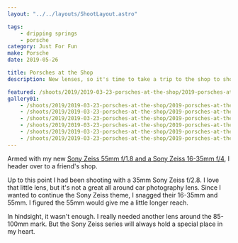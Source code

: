 ```yaml
---
layout: "../../layouts/ShootLayout.astro"

tags:
    - dripping springs
    - porsche
category: Just For Fun
make: Porsche
date: 2019-05-26

title: Porsches at the Shop
description: New lenses, so it's time to take a trip to the shop to shoot some cars.

featured: /shoots/2019/2019-03-23-porsches-at-the-shop/2019-porsches-at-the-shop_004.jpg
gallery01:
    - /shoots/2019/2019-03-23-porsches-at-the-shop/2019-porsches-at-the-shop_001.jpg
    - /shoots/2019/2019-03-23-porsches-at-the-shop/2019-porsches-at-the-shop_002.jpg
    - /shoots/2019/2019-03-23-porsches-at-the-shop/2019-porsches-at-the-shop_003.jpg
    - /shoots/2019/2019-03-23-porsches-at-the-shop/2019-porsches-at-the-shop_004.jpg
    - /shoots/2019/2019-03-23-porsches-at-the-shop/2019-porsches-at-the-shop_005.jpg
    - /shoots/2019/2019-03-23-porsches-at-the-shop/2019-porsches-at-the-shop_006.jpg
---
```



Armed with my new [Sony Zeiss 55mm f/1.8 and a Sony Zeiss 16-35mm f/4](/blog/car-photography-update), I header over to a friend's shop.

Up to this point I had been shooting with a 35mm Sony Zeiss f/2.8. I love that little lens, but it's not a great all around car photography lens. Since I wanted to continue the Sony Zeiss theme, I snagged their 16-35mm and 55mm. I figured the 55mm would give me a little longer reach.

In hindsight, it wasn't enough. I really needed another lens around the 85-100mm mark. But the Sony Zeiss series will always hold a special place in my heart.

<Gallery images={frontmatter.gallery01} />
